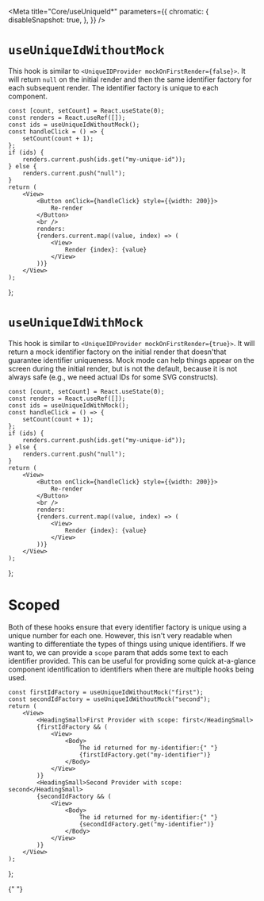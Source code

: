 


<Meta
    title="Core/useUniqueId*"
    parameters={{
        chromatic: {
            disableSnapshot: true,
        },
    }}
/>

# `useUniqueIdWithoutMock`

This hook is similar to `<UniqueIDProvider mockOnFirstRender={false}>`.
It will return `null` on the initial render and then the same identifier
factory for each subsequent render. The identifier factory is unique to
each component.

    const [count, setCount] = React.useState(0);
    const renders = React.useRef([]);
    const ids = useUniqueIdWithoutMock();
    const handleClick = () => {
        setCount(count + 1);
    };
    if (ids) {
        renders.current.push(ids.get("my-unique-id"));
    } else {
        renders.current.push("null");
    }
    return (
        <View>
            <Button onClick={handleClick} style={{width: 200}}>
                Re-render
            </Button>
            <br />
            renders:
            {renders.current.map((value, index) => (
                <View>
                    Render {index}: {value}
                </View>
            ))}
        </View>
    );
};

<Canvas>
    <Story name="WithoutMockExample">
        <RenderStateRoot>
            <WithoutMockExample />
        </RenderStateRoot>
    </Story>
</Canvas>

# `useUniqueIdWithMock`

This hook is similar to `<UniqueIDProvider mockOnFirstRender={true}>`.
It will return a mock identifier factory on the initial render that doesn'that
guarantee identifier uniqueness. Mock mode can help things appear on the screen
during the initial render, but is not the default, because it is not always safe
(e.g., we need actual IDs for some SVG constructs).

    const [count, setCount] = React.useState(0);
    const renders = React.useRef([]);
    const ids = useUniqueIdWithMock();
    const handleClick = () => {
        setCount(count + 1);
    };
    if (ids) {
        renders.current.push(ids.get("my-unique-id"));
    } else {
        renders.current.push("null");
    }
    return (
        <View>
            <Button onClick={handleClick} style={{width: 200}}>
                Re-render
            </Button>
            <br />
            renders:
            {renders.current.map((value, index) => (
                <View>
                    Render {index}: {value}
                </View>
            ))}
        </View>
    );
};

<Canvas>
    <Story name="WithMockExample">
        <RenderStateRoot>
            <WithMockExample />
        </RenderStateRoot>
    </Story>
</Canvas>

# Scoped

Both of these hooks ensure that every identifier factory is unique using a
unique number for each one. However, this isn't very readable when wanting to
differentiate the types of things using unique identifiers. If we want to, we
can provide a `scope` param that adds some text to each identifier provided.
This can be useful for providing some quick at-a-glance component identification
to identifiers when there are multiple hooks being used.

    const firstIdFactory = useUniqueIdWithoutMock("first");
    const secondIdFactory = useUniqueIdWithoutMock("second");
    return (
        <View>
            <HeadingSmall>First Provider with scope: first</HeadingSmall>
            {firstIdFactory && (
                <View>
                    <Body>
                        The id returned for my-identifier:{" "}
                        {firstIdFactory.get("my-identifier")}
                    </Body>
                </View>
            )}
            <HeadingSmall>Second Provider with scope: second</HeadingSmall>
            {secondIdFactory && (
                <View>
                    <Body>
                        The id returned for my-identifier:{" "}
                        {secondIdFactory.get("my-identifier")}
                    </Body>
                </View>
            )}
        </View>
    );
};

<Canvas>
    <Story name="ScopedExample">
        <RenderStateRoot>
            <ScopedExample />
        </RenderStateRoot>
    </Story>{" "}
</Canvas>
